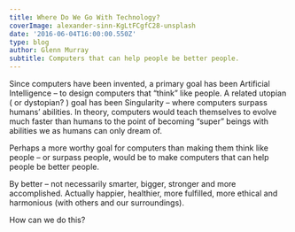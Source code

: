 ---
title: Where Do We Go With Technology?
coverImage: alexander-sinn-KgLtFCgfC28-unsplash
date: '2016-06-04T16:00:00.550Z'
type: blog
author: Glenn Murray
subtitle: Computers that can help people be better people.
---

Since computers have been invented, a primary goal has been Artificial Intelligence – to design computers that “think” like people. A related utopian ( or dystopian? ) goal has been Singularity – where computers surpass humans’ abilities. In theory, computers would teach themselves to evolve much faster than humans to the point of becoming “super” beings with abilities we as humans can only dream of.
 
Perhaps a more worthy goal for computers than making them think like people – or surpass people, would be to make computers that can help people be better people. 

By better – not necessarily smarter, bigger, stronger and more accomplished. Actually happier, healthier, more fulfilled, more ethical and harmonious (with others and our surroundings).

How can we do this?